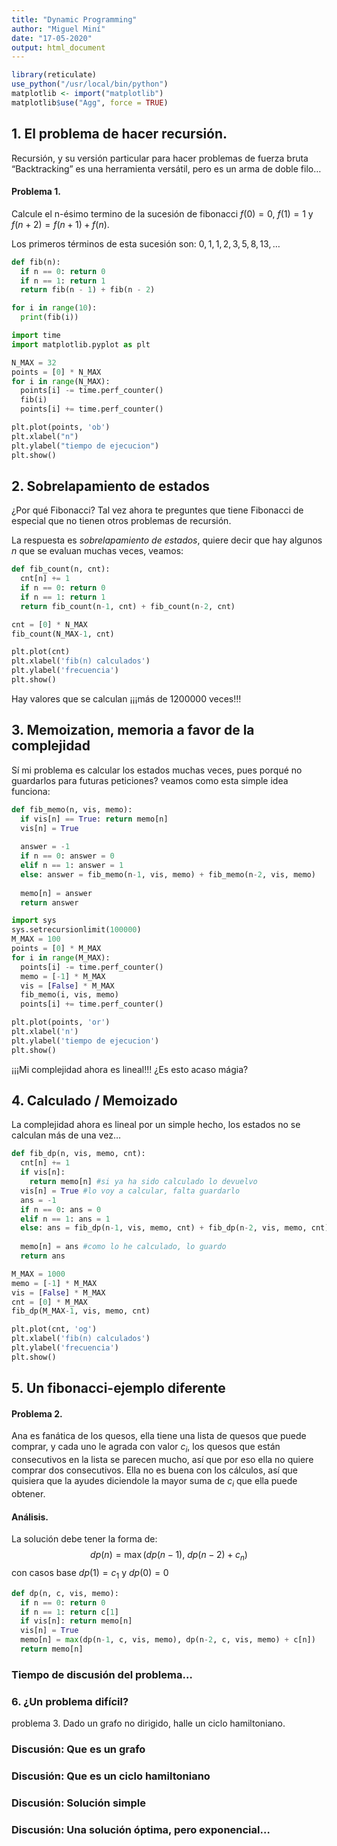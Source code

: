 ---
title: "Dynamic Programming"
author: "Miguel Miní"
date: "17-05-2020"
output: html_document
---

```{r setup, include=FALSE}
library(reticulate)
use_python("/usr/local/bin/python")
matplotlib <- import("matplotlib")
matplotlib$use("Agg", force = TRUE)
```


## 1. El problema de hacer recursión.

Recursión, y su versión particular para hacer problemas de fuerza bruta 
"Backtracking" es una herramienta versátil, pero es un arma de doble filo...

#### Problema 1.

Calcule el n-ésimo termino de la sucesión de fibonacci $f(0) = 0$, $f(1) = 1$
y $f(n + 2) = f(n + 1) + f(n)$.

Los primeros términos de esta sucesión son: $0, 1, 1, 2, 3, 5, 8, 13, \dots$

```{python}
def fib(n):
  if n == 0: return 0
  if n == 1: return 1
  return fib(n - 1) + fib(n - 2)
```

```{python}
for i in range(10):
  print(fib(i))
```


```{python , results='hide'}
import time
import matplotlib.pyplot as plt

N_MAX = 32
points = [0] * N_MAX
for i in range(N_MAX):
  points[i] -= time.perf_counter()
  fib(i)
  points[i] += time.perf_counter()
```


```{python}
plt.plot(points, 'ob')
plt.xlabel("n")
plt.ylabel("tiempo de ejecucion")
plt.show()
```

## 2. Sobrelapamiento de estados

¿Por qué Fibonacci? Tal vez ahora te preguntes que tiene Fibonacci de especial
que no tienen otros problemas de recursión.

La respuesta es _sobrelapamiento de estados_, quiere decir que hay algunos $n$ 
que se evaluan muchas veces, veamos:

```{python}
def fib_count(n, cnt):
  cnt[n] += 1
  if n == 0: return 0
  if n == 1: return 1
  return fib_count(n-1, cnt) + fib_count(n-2, cnt)
```

```{python}
cnt = [0] * N_MAX
fib_count(N_MAX-1, cnt)
```

```{python}
plt.plot(cnt)
plt.xlabel('fib(n) calculados')
plt.ylabel('frecuencia')
plt.show()
```

Hay valores que se calculan ¡¡¡más de $1200000$ veces!!!

## 3. Memoization, memoria a favor de la complejidad

Sí mi problema es calcular los estados muchas veces, pues porqué no guardarlos
para futuras peticiones? veamos como esta simple idea funciona:

```{python}
def fib_memo(n, vis, memo):
  if vis[n] == True: return memo[n]
  vis[n] = True
  
  answer = -1
  if n == 0: answer = 0
  elif n == 1: answer = 1
  else: answer = fib_memo(n-1, vis, memo) + fib_memo(n-2, vis, memo)
  
  memo[n] = answer
  return answer
```

```{python, results='hide'}
import sys
sys.setrecursionlimit(100000)
M_MAX = 100
points = [0] * M_MAX 
for i in range(M_MAX):
  points[i] -= time.perf_counter()
  memo = [-1] * M_MAX
  vis = [False] * M_MAX
  fib_memo(i, vis, memo)
  points[i] += time.perf_counter()
```

```{python}
plt.plot(points, 'or')
plt.xlabel('n')
plt.ylabel('tiempo de ejecucion')
plt.show()
```


¡¡¡Mi complejidad ahora es lineal!!! ¿Es esto acaso mágia?

## 4. Calculado / Memoizado 

La complejidad ahora es lineal por un simple hecho, los estados no se calculan
más de una vez...

```{python}
def fib_dp(n, vis, memo, cnt):
  cnt[n] += 1
  if vis[n]:
    return memo[n] #si ya ha sido calculado lo devuelvo
  vis[n] = True #lo voy a calcular, falta guardarlo
  ans = -1
  if n == 0: ans = 0
  elif n == 1: ans = 1
  else: ans = fib_dp(n-1, vis, memo, cnt) + fib_dp(n-2, vis, memo, cnt)
  
  memo[n] = ans #como lo he calculado, lo guardo
  return ans
```

```{python}
M_MAX = 1000
memo = [-1] * M_MAX
vis = [False] * M_MAX
cnt = [0] * M_MAX
fib_dp(M_MAX-1, vis, memo, cnt)
```

```{python}
plt.plot(cnt, 'og')
plt.xlabel('fib(n) calculados')
plt.ylabel('frecuencia')
plt.show()
```

## 5. Un fibonacci-ejemplo diferente

#### Problema 2.

Ana es fanática de los quesos, ella tiene una lista de quesos que puede 
comprar, y cada uno le agrada con valor $c_i$, los quesos que están 
consecutivos en la lista se parecen mucho, así que por eso ella no 
quiere comprar dos consecutivos. Ella no es buena con los cálculos, así 
que quisiera que la ayudes diciendole la mayor suma de $c_i$ que ella 
puede obtener.

#### Análisis.

La solución debe tener la forma de: $$dp(n) = \max(dp(n-1), ~dp(n-2) + c_n)$$
con casos base $dp(1) = c_1$ y $dp(0) = 0$

```{python}
def dp(n, c, vis, memo):
  if n == 0: return 0
  if n == 1: return c[1]
  if vis[n]: return memo[n]
  vis[n] = True
  memo[n] = max(dp(n-1, c, vis, memo), dp(n-2, c, vis, memo) + c[n])
  return memo[n]
```

### Tiempo de discusión del problema...

### 6. ¿Un problema difícil?

problema 3. Dado un grafo no dirigido, halle un ciclo hamiltoniano.

### Discusión: Que es un grafo

### Discusión: Que es un ciclo hamiltoniano

### Discusión: Solución simple

### Discusión: Una solución óptima, pero exponencial...
